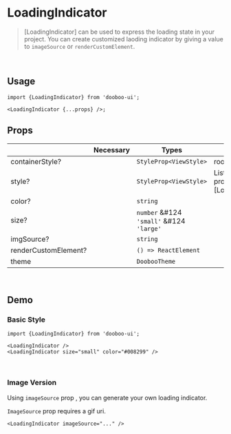 
<Meta title="Components/LoadingIndicator" />

# LoadingIndicator

> [LoadingIndicator] can be used to express the loading state in your project. You can create customized laoding indicator by giving a value to `imageSource` or `renderCustomElement`.

<br />

## Usage

```tsx
import {LoadingIndicator} from 'dooboo-ui';

<LoadingIndicator {...props} />;
```

## Props

|                      | Necessary | Types                                    | Description                                        | Default |
| -------------------- | --------- | ---------------------------------------- | -------------------------------------------------- | ------- |
| containerStyle?      |           | `StyleProp<ViewStyle>`                   | root VeiwStyle                                     |         |
| style?               |           | `StyleProp<ViewStyle>`                   | List of all style props within [LoadingIndicator]. |         |
| color?               |           | `string`                                 |                                                    |         |
| size?                |           | `number` &#124 `'small'` &#124 `'large'` |                                                    | `large` |
| imgSource?           |           | `string`                                 |                                                    |         |
| renderCustomElement? |           | `() => ReactElement`                     |                                                    |         |
| theme                |           | `DoobooTheme`                            |                                                    | `light` |

<br />

## Demo

### Basic Style

```tsx
import {LoadingIndicator} from 'dooboo-ui';

<LoadingIndicator />
<LoadingIndicator size="small" color="#008299" />
```

<Basic themeType="dark" />
<Basic themeType="light" />

<Link link="https://snack.expo.dev/@swda/loadingindicator_basic" />

<br />

### Image Version

Using `imageSource` prop , you can generate your own loading indicator.

`ImageSource` prop requires a gif uri.

```tsx
<LoadingIndicator imageSource="..." />
```

<ImageVersion themeType="light" />

<Link link="https://snack.expo.dev/@swda/loadingindicator_img" />

<br />
